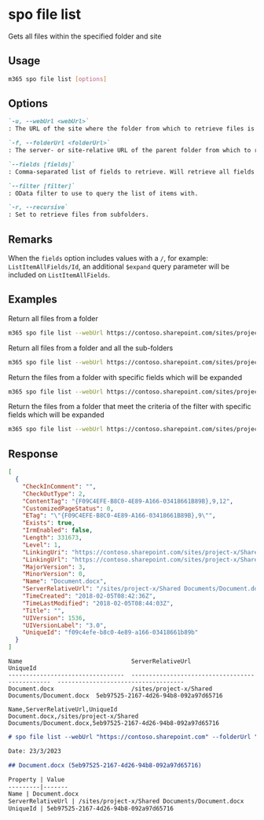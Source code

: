 
# spo file list

Gets all files within the specified folder and site

## Usage

```sh
m365 spo file list [options]
```

## Options

```md definition-list
`-u, --webUrl <webUrl>`
: The URL of the site where the folder from which to retrieve files is located.

`-f, --folderUrl <folderUrl>`
: The server- or site-relative URL of the parent folder from which to retrieve files.

`--fields [fields]`
: Comma-separated list of fields to retrieve. Will retrieve all fields if not specified.

`--filter [filter]`
: OData filter to use to query the list of items with.

`-r, --recursive`
: Set to retrieve files from subfolders.
```

<Global />

## Remarks

When the `fields` option includes values with a `/`, for example: `ListItemAllFields/Id`, an additional `$expand` query parameter will be included on `ListItemAllFields`.

## Examples

Return all files from a folder

```sh
m365 spo file list --webUrl https://contoso.sharepoint.com/sites/project-x --folderUrl 'Shared Documents'
```

Return all files from a folder and all the sub-folders

```sh
m365 spo file list --webUrl https://contoso.sharepoint.com/sites/project-x --folderUrl 'Shared Documents' --recursive
```

Return the files from a folder with specific fields which will be expanded

```sh
m365 spo file list --webUrl https://contoso.sharepoint.com/sites/project-x --folderUrl 'Shared Documents' --fields "Title,Length"
```

Return the files from a folder that meet the criteria of the filter with specific fields which will be expanded

```sh
m365 spo file list --webUrl https://contoso.sharepoint.com/sites/project-x --folderUrl 'Shared Documents' --fields ListItemAllFields/Id --filter "Name eq 'document.docx'"
```

## Response

<Tabs>
  <TabItem value="JSON">

  ```json
  [
    {
      "CheckInComment": "",
      "CheckOutType": 2,
      "ContentTag": "{F09C4EFE-B8C0-4E89-A166-03418661B89B},9,12",
      "CustomizedPageStatus": 0,
      "ETag": "\"{F09C4EFE-B8C0-4E89-A166-03418661B89B},9\"",
      "Exists": true,
      "IrmEnabled": false,
      "Length": 331673,
      "Level": 1,
      "LinkingUri": "https://contoso.sharepoint.com/sites/project-x/Shared Documents/Document.docx?d=wf09c4efeb8c04e89a16603418661b89b",
      "LinkingUrl": "https://contoso.sharepoint.com/sites/project-x/Shared Documents/Document.docx?d=wf09c4efeb8c04e89a16603418661b89b",
      "MajorVersion": 3,
      "MinorVersion": 0,
      "Name": "Document.docx",
      "ServerRelativeUrl": "/sites/project-x/Shared Documents/Document.docx",
      "TimeCreated": "2018-02-05T08:42:36Z",
      "TimeLastModified": "2018-02-05T08:44:03Z",
      "Title": "",
      "UIVersion": 1536,
      "UIVersionLabel": "3.0",
      "UniqueId": "f09c4efe-b8c0-4e89-a166-03418661b89b"
    }
  ]
  ```

  </TabItem>
  <TabItem value="Text">

  ```text
  Name                               ServerRelativeUrl                                UniqueId
  ---------------------------------  -----------------------------------------------  ------------------------------------
  Document.docx                      /sites/project-x/Shared Documents/Document.docx  5eb97525-2167-4d26-94b8-092a97d65716
  ```

  </TabItem>
  <TabItem value="CSV">

  ```csv
  Name,ServerRelativeUrl,UniqueId
  Document.docx,/sites/project-x/Shared Documents/Document.docx,5eb97525-2167-4d26-94b8-092a97d65716
  ```

  </TabItem>
  <TabItem value="Markdown">

  ```md
  # spo file list --webUrl "https://contoso.sharepoint.com" --folderUrl "Shared Documents"

  Date: 23/3/2023

  ## Document.docx (5eb97525-2167-4d26-94b8-092a97d65716)

  Property | Value
  ---------|-------
  Name | Document.docx
  ServerRelativeUrl | /sites/project-x/Shared Documents/Document.docx
  UniqueId | 5eb97525-2167-4d26-94b8-092a97d65716
  ```

  </TabItem>
</Tabs>